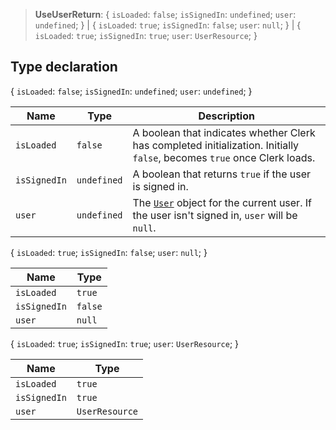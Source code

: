 > **UseUserReturn**: \{ `isLoaded`: `false`; `isSignedIn`: `undefined`; `user`: `undefined`; \} \| \{ `isLoaded`: `true`; `isSignedIn`: `false`; `user`: `null`; \} \| \{ `isLoaded`: `true`; `isSignedIn`: `true`; `user`: `UserResource`; \}

## Type declaration

\{ `isLoaded`: `false`; `isSignedIn`: `undefined`; `user`: `undefined`; \}

| Name | Type | Description |
| ------ | ------ | ------ |
| `isLoaded` | `false` | A boolean that indicates whether Clerk has completed initialization. Initially `false`, becomes `true` once Clerk loads. |
| `isSignedIn` | `undefined` | A boolean that returns `true` if the user is signed in. |
| `user` | `undefined` | The [`User`](/docs/references/javascript/user) object for the current user. If the user isn't signed in, `user` will be `null`. |

\{ `isLoaded`: `true`; `isSignedIn`: `false`; `user`: `null`; \}

| Name | Type |
| ------ | ------ |
| `isLoaded` | `true` |
| `isSignedIn` | `false` |
| `user` | `null` |

\{ `isLoaded`: `true`; `isSignedIn`: `true`; `user`: `UserResource`; \}

| Name | Type |
| ------ | ------ |
| `isLoaded` | `true` |
| `isSignedIn` | `true` |
| `user` | `UserResource` |
